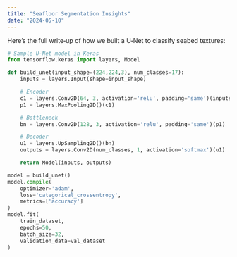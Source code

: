 ```yaml
---
title: "Seafloor Segmentation Insights"
date: "2024-05-10"
---
```


Here’s the full write‑up of how we built a U‑Net to classify seabed textures:

~~~python
# Sample U‑Net model in Keras
from tensorflow.keras import layers, Model

def build_unet(input_shape=(224,224,3), num_classes=17):
    inputs = layers.Input(shape=input_shape)

    # Encoder
    c1 = layers.Conv2D(64, 3, activation='relu', padding='same')(inputs)
    p1 = layers.MaxPooling2D()(c1)

    # Bottleneck
    bn = layers.Conv2D(128, 3, activation='relu', padding='same')(p1)

    # Decoder
    u1 = layers.UpSampling2D()(bn)
    outputs = layers.Conv2D(num_classes, 1, activation='softmax')(u1)

    return Model(inputs, outputs)

model = build_unet()
model.compile(
    optimizer='adam',
    loss='categorical_crossentropy',
    metrics=['accuracy']
)
model.fit(
    train_dataset,
    epochs=50,
    batch_size=32,
    validation_data=val_dataset
)
~~~  

